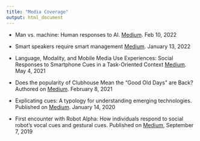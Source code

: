 ```yaml
---
title: "Media Coverage"
output: html_document
---
```


- Man vs. machine: Human responses to AI. [Medium](https://medium.com/university-of-florida-college-of-journalism-and/man-vs-machine-human-responses-to-ai-7cc8d9c3251c). Feb 10, 2022

- Smart speakers require smart management [Medium](https://medium.com/university-of-florida-college-of-journalism-and/smart-speakers-require-smart-management-b447160dd6b5). January 13, 2022

- Language, Modality, and Mobile Media Use Experiences: Social Responses to Smartphone Cues in a Task-Oriented Context [Medium](https://medium.com/university-of-florida-college-of-journalism-and/language-modality-and-mobile-media-use-experiences-social-responses-to-smartphone-cues-in-a-7fa7e07376e6). May 4, 2021

- Does the popularity of Clubhouse Mean the “Good Old Days” are Back? Authored on [Medium](https://medium.com/university-of-florida-college-of-journalism-and/does-the-popularity-of-clubhouse-mean-the-good-old-days-are-back-69a863a3918e). February 8, 2021

- Explicating cues: A typology for understanding emerging technologies. Published on [Medium](https://medium.com/university-of-florida-college-of-journalism-and/explicating-cues-a-typology-for-understanding-emerging-media-technologies-c76509e428a8). January 14, 2020

- First encounter with Robot Alpha: How individuals respond to social robot’s vocal cues and gestural cues. Published on [Medium](https://medium.com/university-of-florida-college-of-journalism-and/first-encounter-with-robot-alpha-how-individuals-respond-to-social-robots-vocal-cues-and-gestures-1395c8bb506d), September 7, 2019






